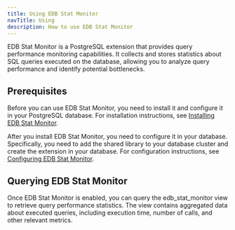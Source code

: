 ```yaml
---
title: Using EDB Stat Monitor
navTitle: Using
description: How to use EDB Stat Monitor
---
```

EDB Stat Monitor is a PostgreSQL extension that provides query performance monitoring capabilities. It collects and stores statistics about SQL queries executed on the database, allowing you to analyze query performance and identify potential bottlenecks.

## Prerequisites

Before you can use EDB Stat Monitor, you need to install it and configure it in your PostgreSQL database. For installation instructions, see [Installing EDB Stat Monitor](installing).

After you install EDB Stat Monitor, you need to configure it in your database. Specifically, you need to add the shared library to your database cluster and create the extension in your database. For configuration instructions, see [Configuring EDB Stat Monitor](configuring).

## Querying EDB Stat Monitor

Once EDB Stat Monitor is enabled, you can query the edb_stat_monitor view to retrieve query performance statistics. The view contains aggregated data about executed queries, including execution time, number of calls, and other relevant metrics.
